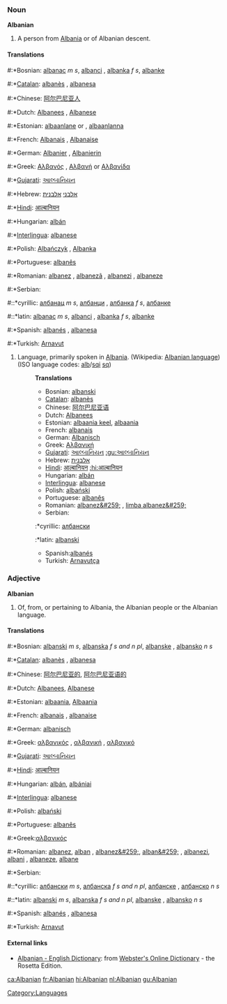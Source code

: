 ===Noun===
'''Albanian'''
#A person from [[Albania]] or of Albanian descent.

====Translations====
#:*Bosnian: [[albanac]] ''m s'', [[albanci]] {{m}} {{p}}, [[albanka]] ''f s'', [[albanke]] {{f}} {{p}}
#:*[[Catalan]]: [[albanès]] {{m}}, [[albanesa]] {{f}}
#:*Chinese: [[阿尔巴尼亚人]]
#:*Dutch:  [[Albanees]] {{m}}, [[Albanese]] {{f}}
#:*Estonian: [[albaanlane]] {{m}} or {{f}}, [[albaanlanna]] {{f}}
#:*French: [[Albanais]] {{m}}, [[Albanaise]] {{f}}
#:*German: [[Albanier]] {{m}}, [[Albanierin]] {{f}}
#:*Greek: [[Αλβανός]] {{m}}, [[Αλβανή]] or [[Αλβανίδα]] {{f}}
#:*[[Gujarati]]: [[આલ્બાનિયન]]
#:*Hebrew: [[אלבני]] {{m}} [[אלבנית]] {{f}}
#:*[[Hindi]]: [[आल्बानियन]]
#:*Hungarian: [[albán]]
#:*[[Interlingua]]: [[albanese]]
#:*Polish: [[Albańczyk]] {{m}}, [[Albanka]] {{f}}
#:*Portuguese: [[albanês]]
#:*Romanian: [[albanez]] {{m}}, [[albanezã]] {{f}}, [[albanezi]] {{m}} {{p}}, [[albaneze]] {{f}} {{p}}
#:*Serbian:
#::*cyrillic: [[албанац]] ''m s'', [[албанци]] {{m}} {{p}}, [[албанка]] ''f s'', [[албанке]] {{f}} {{p}}
#::*latin: [[albanac]] ''m s'', [[albanci]] {{m}} {{p}}, [[albanka]] ''f s'', [[albanke]] {{f}} {{p}}
#:*Spanish: [[albanés]] {{m}}, [[albanesa]] {{f}}
#:*Turkish: [[Arnavut]]
#Language, primarily spoken in [[Albania]]. (Wikipedia: [[w:Albanian language|Albanian language]]) (ISO language codes: [[alb]]/[[sqi]]   [[sq]])
#:'''Translations'''
#:*Bosnian: [[albanski]] {{m}}
#:*[[Catalan]]: [[albanès]]
#:*Chinese: [[阿尔巴尼亚语]]
#:*Dutch: [[Albanees]]
#:*Estonian: [[albaania keel]], [[albaania]]
#:*French: [[albanais]] {{m}}
#:*German: [[Albanisch]]
#:*Greek: [[Αλβανική]]
#:*[[Gujarati]]: [[આલ્બાનિયન]] [[:gu:આલ્બાનિયન]]
#:*Hebrew: [[אלבנית]]
#:*[[Hindi]]: [[आल्बानियन]] [[:hi:आल्बानियन]]
#:*Hungarian: [[albán]]
#:*[[Interlingua]]: [[albanese]]
#:*Polish: [[albański]]
#:*Portuguese: [[albanês]]
#:*Romanian: [[albanez&#259;]] {{f}}, [[limba albanez&#259;]]
#:*Serbian:
#::*cyrillic: [[албански]] {{m}}
#::*latin: [[albanski]] {{m}}
#:*Spanish:[[albanés]]
#:*Turkish: [[Arnavutça]]

===Adjective===
'''Albanian'''

#Of, from, or pertaining to Albania, the Albanian people or the Albanian language.

====Translations====
#:*Bosnian: [[albanski]] ''m s'', [[albanska]] ''f s and n pl'', [[albanske]] {{f}} {{p}}, [[albansko]] ''n s''
#:*[[Catalan]]: [[albanès]] {{m}}, [[albanesa]] {{f}}
#:*Chinese: [[阿尔巴尼亚的]], [[阿尔巴尼亚语的]]
#:*Dutch: [[Albanees]], [[Albanese]]
#:*Estonian: [[albaania]], [[Albaania]]
#:*French: [[albanais]] {{m}}, [[albanaise]] {{f}}
#:*German: [[albanisch]]
#:*Greek: [[αλβανικός]] {{m}}, [[αλβανική]] {{f}}, [[αλβανικό]] {{n}}
#:*[[Gujarati]]: [[આલ્બાનિયન]]
#:*[[Hindi]]: [[आल्बानियन]]
#:*Hungarian: [[albán]], [[albániai]]
#:*[[Interlingua]]: [[albanese]]
#:*Polish: [[albański]]
#:*Portuguese: [[albanês]]
#:*Greek:[[αλβανικός]]
#:*Romanian: [[albanez]], [[alban]] {{m}}, [[albanez&#259;]], [[alban&#259;]] {{f}}, [[albanezi]], [[albani]] {{m}} {{p}}, [[albaneze]], [[albane]] {{f}} {{p}}
#:*Serbian:
#::*cyrillic: [[албански]] ''m s'', [[албанска]] ''f s and n pl'', [[албанске]] {{f}} {{p}}, [[албанско]] ''n s''
#::*latin: [[albanski]] ''m s'', [[albanska]] ''f s and n pl'', [[albanske]] {{f}} {{p}}, [[albansko]] ''n s''
#:*Spanish: [[albanés]] {{m}}, [[albanesa]] {{f}}
#:*Turkish: [[Arnavut]]

====External links====
{{Interwiktionary|code=sq}}
*[http://www.websters-online-dictionary.org/definition/Albanian-english/ Albanian - English Dictionary]: from [http://www.websters-online-dictionary.org Webster's Online Dictionary] - the Rosetta Edition.

[[ca:Albanian]]
[[fr:Albanian]]
[[hi:Albanian]]
[[nl:Albanian]]
[[gu:Albanian]]
[[Category:Languages]]